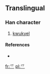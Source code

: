 {{expand}}
==Translingual==

===Han character===
{{Han char|rn=4|rad=丿|as=02|sn=3|four=|canj=竹金 (HC)}}

# [[kwukyel]]

====References====
* {{Han ref|kx=0082.031|dj=0165.141|hdz=10032.021|uh=4E4A|ud=20042}}

[[fr:乊]]
[[pl:乊]]